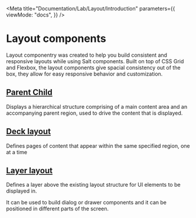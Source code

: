 
<Meta
  title="Documentation/Lab/Layout/Introduction"
  parameters={{
    viewMode: "docs",
  }}
/>

# Layout components

Layout componentry was created to help you build consistent and responsive layouts while using Salt components.
Built on top of CSS Grid and Flexbox, the layout components give spacial consistency out of the box,
they allow for easy responsive behavior and customization.

## [Parent Child](/docs/documentation-lab-layout-parent-child-layout--page)

Displays a hierarchical structure comprising of a main content area and an accompanying parent region, used to drive the content that is displayed.

<Canvas>
  <Story id="lab-layout-parent-child-layout--default" />
</Canvas>

## [Deck layout](/docs/documentation-lab-layout-deck-layout--page)

Defines pages of content that appear within the same specified region, one at a time

<Canvas>
  <Story id="lab-layout-deck-layout--default" />
</Canvas>

## [Layer layout](/docs/documentation-lab-layout-layer-layout--page)

Defines a layer above the existing layout structure for UI elements to be displayed in.

It can be used to build dialog or drawer components and it can be positioned in different parts of the screen.

<Canvas>
  <Story id="lab-layout-layer-layout--default" />
</Canvas>
